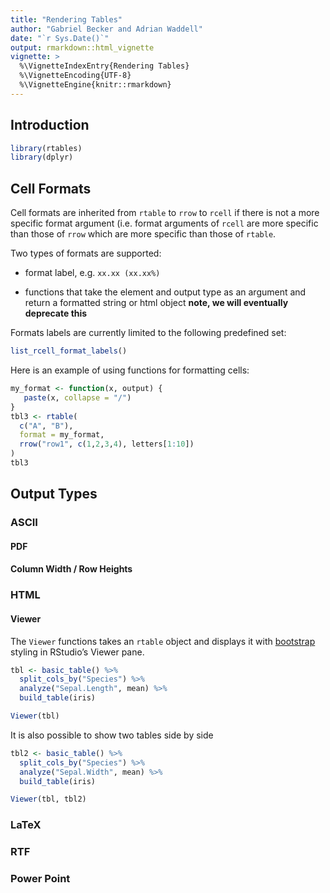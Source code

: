 ```yaml
---
title: "Rendering Tables"
author: "Gabriel Becker and Adrian Waddell"
date: "`r Sys.Date()`"
output: rmarkdown::html_vignette
vignette: >
  %\VignetteIndexEntry{Rendering Tables}
  %\VignetteEncoding{UTF-8}
  %\VignetteEngine{knitr::rmarkdown}
---
```


## Introduction


```r
library(rtables)
library(dplyr)
```

## Cell Formats


Cell formats are inherited from `rtable` to `rrow` to `rcell` if there is not a
more specific format argument (i.e. format arguments of `rcell` are more
specific than those of `rrow` which are more specific than those of `rtable`.

Two types of formats are supported:

* format label, e.g. `xx.xx (xx.xx%)`

* functions that take the element and output type as an argument and return a 
formatted string or html object **note, we will eventually deprecate this**

Formats labels are currently limited to the following predefined set:

```r
list_rcell_format_labels()
```

Here is an example of using functions for formatting cells:

```r
my_format <- function(x, output) {
   paste(x, collapse = "/")
}
tbl3 <- rtable(
  c("A", "B"),
  format = my_format,
  rrow("row1", c(1,2,3,4), letters[1:10])
)
tbl3
```

## Output Types

### ASCII

#### PDF

#### Column Width / Row Heights

### HTML

#### Viewer

The `Viewer` functions takes an `rtable` object and displays it with
[bootstrap](https://getbootstrap.com/) styling in RStudio's Viewer pane.

```r
tbl <- basic_table() %>%
  split_cols_by("Species") %>%
  analyze("Sepal.Length", mean) %>%
  build_table(iris)

Viewer(tbl)
```

It is also possible to show two tables side by side

```r
tbl2 <- basic_table() %>%
  split_cols_by("Species") %>%
  analyze("Sepal.Width", mean) %>%
  build_table(iris)

Viewer(tbl, tbl2)
```

### LaTeX

### RTF

### Power Point










